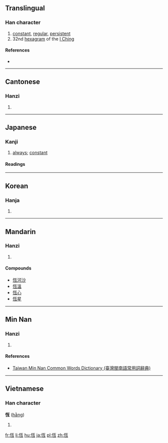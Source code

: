 {{also|恒}}
==Translingual==

===Han character===
{{Han char|rn=61|rad=心|as=06|sn=9|four=91017|canj=PMBM|ids=⿰忄亙}}

# [[constant]], [[regular]], [[persistent]]
# 32nd [[hexagram]] of the [[I Ching]]

====References====
* {{Han ref|kx=0383.250|dkj=10528|dj=0714.010|hdz=42294.160|uh=6046|ud=24646|bh=ABED|bd=44013}}

----

==Cantonese==

===Hanzi===
{{yue-hanzi|jyut=hang4|y=hang4|sim=恒}}

# {{defn|lang=yue|sort=心06}}

----

==Japanese==

===Kanji===
{{ja-kanji|grade=uc|rs=心06|style=ky|shin=恒}}

# [[always]]; [[constant]]

====Readings====
{{ja-readings
|on=[[こう]] (kō)
|kun=[[つね]] (tsune), [[とこ]] (toko)
|nanori=[[ひさし]] (hisashi), [[わたる]] (wataru)
}}

----

==Korean==

===Hanja===
{{ko-hanja|hangeul=항|eumhun=|rv=hang|mr=hang|y=hang}}

# {{defn|lang=ko|sort=心06}}

----

==Mandarin==

===Hanzi===
{{cmn-hanzi|sim=恒|pin=[[héng]] ([[heng2]])|wg=heng<sup>2</sup>}}

# {{defn|lang=cmn|sort=心06}}

====Compounds====
* [[恆河沙]]
* [[恆溫]]
* [[恆心]]
* [[恆星]]

----

==Min Nan==

===Hanzi===
{{nan-hanzi|tlpa=[[hîng]] (hing<sup>5</sup>)}}

# {{defn|lang=nan|sort=心06}}

====References====
* [http://twblg.dict.edu.tw/holodict_new/index.html Taiwan Min Nan Common Words Dictionary (臺灣閩南語常用詞辭典)]

----

==Vietnamese==

===Han character===
'''恆''' ([[hằng]])

# {{defn|lang=vi}}

[[fr:恆]]
[[li:恆]]
[[hu:恆]]
[[ja:恆]]
[[pl:恆]]
[[zh:恆]]